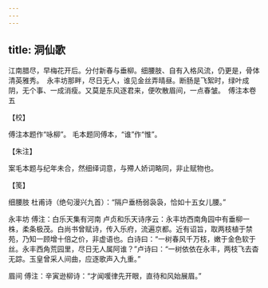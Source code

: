 ```yaml
---
---
---
```

title: 洞仙歌
---







江南腊尽，早梅花开后。分付新春与垂柳。细腰肢、自有入格风流，仍更是，骨体清英雅秀。　永丰坊那畔，尽日无人，谁见金丝弄晴昼。断肠是飞絮时，绿叶成阴，无个事、一成消瘦。又莫是东风逐君来，便吹散眉间，一点春皱。　傅注本卷五





【校】


傅注本题作“咏柳”。 毛本题同傅本，“谁”作“惟”。





【朱注】


案毛本题与纪年未合，然细绎词意，与殢人娇词略同，非止赋物也。





【笺】


细腰肢 杜甫诗（绝句漫兴九首）：“隔户垂杨弱袅袅，恰如十五女儿腰。”

永丰坊 傅注：白乐天集有河南 卢贞和乐天诗序云：永丰坊西南角园中有垂柳一株，柔条极茂。白尚书曾赋诗，传入乐府，流遍京都。近有诏旨，取两枝植于禁苑，乃知一顾增十倍之价，非虚语也。白诗曰：“一树春风千万枝，嫩于金色软于丝。永丰西角荒园里，尽日无人属阿谁？”卢诗曰：“一树依依在永丰，两枝飞去杳无踪。玉皇曾采人间曲，应逐歌声入九重。”

眉间 傅注：辛寅逊柳诗：“才闻喛律先开眼，直待和风始展眉。”